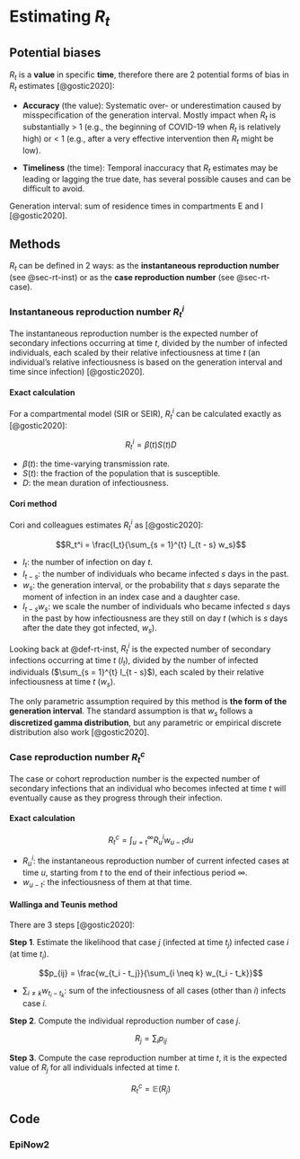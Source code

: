 # Estimating $R_t$

## Potential biases

$R_t$ is a **value** in specific **time**, therefore there are 2 potential forms of bias in $R_t$ estimates [@gostic2020]:

-   **Accuracy** (the value): Systematic over- or underestimation caused by misspecification of the generation interval. Mostly impact when $R_t$ is substantially \> 1 (e.g., the beginning of COVID-19 when $R_t$ is relatively high) or \< 1 (e.g., after a very effective intervention then $R_t$ might be low).

-   **Timeliness** (the time): Temporal inaccuracy that $R_t$ estimates may be leading or lagging the true date, has several possible causes and can be difficult to avoid.

Generation interval: sum of residence times in compartments E and I [@gostic2020].

## Methods

$R_t$ can be defined in 2 ways: as the **instantaneous reproduction number** (see @sec-rt-inst) or as the **case reproduction number** (see @sec-rt-case).

### Instantaneous reproduction number $R_t^i$

::: {#def-rt-inst}
The instantaneous reproduction number is the expected number of secondary infections occurring at time $t$, divided by the number of infected individuals, each scaled by their relative infectiousness at time $t$ (an individual’s relative infectiousness is based on the generation interval and time since infection) [@gostic2020].
:::

#### Exact calculation

For a compartmental model (SIR or SEIR), $R_t^i$ can be calculated exactly as [@gostic2020]:

$$R_t^i = \beta(t) S(t) D$$

- $\beta(t)$: the time-varying transmission rate.
- $S(t)$: the fraction of the population that is susceptible.
- $D$: the mean duration of infectiousness.

#### Cori method

Cori and colleagues estimates $R_t^i$ as [@gostic2020]:

$$R_t^i = \frac{I_t}{\sum_{s = 1}^{t} I_{t - s} w_s}$$

- $I_t$: the number of infection on day $t$.
- $I_{t - s}$: the number of individuals who became infected $s$ days in the past.
- $w_s$: the generation interval, or the probability that $s$ days separate the moment of infection in an index case and a daughter case.
- $I_{t - s} w_s$: we scale the number of individuals who became infected $s$ days in the past by how infectiousness are they still on day $t$ (which is $s$ days after the date they got infected, $w_s$).

Looking back at @def-rt-inst, $R_t^i$ is the expected number of secondary infections occurring at time $t$ ($I_t$), divided by the number of infected individuals ($\sum_{s = 1}^{t} I_{t - s}$), each scaled by their relative infectiousness at time $t$ ($w_s$).

The only parametric assumption required by this method is **the form of the generation interval**. The standard assumption is that $w_s$ follows a **discretized gamma distribution**, but any parametric or empirical discrete distribution also work [@gostic2020].

### Case reproduction number $R_t^c$

::: {#def-rt-case}
The case or cohort reproduction number is the expected number of secondary infections that an individual who becomes infected at time $t$ will eventually cause as they progress through their infection.
:::

#### Exact calculation

$$R_t^c = \int_{u = t}^{\infty} R_u^i w_{u-t} du$$

- $R_u^i$: the instantaneous reproduction number of current infected cases at time $u$, starting from $t$ to the end of their infectious period $\infty$.
- $w_{u-t}$: the infectiousness of them at that time.

#### Wallinga and Teunis method

There are 3 steps [@gostic2020]:

**Step 1**. Estimate the likelihood that case $j$ (infected at time $t_j$) infected case $i$ (at time $t_i$).

$$p_{ij} = \frac{w_{t_i - t_j}}{\sum_{i \neq k} w_{t_i - t_k}}$$

- $\sum_{i \neq k} w_{t_i - t_k}$: sum of the infectiousness of all cases (other than $i$) infects case $i$.

**Step 2**. Compute the individual reproduction number of case $j$.

$$R_j = \sum_i p_{ij}$$

**Step 3**. Compute the case reproduction number at time $t$, it is the expected value of $R_j$ for all individuals infected at time $t$.

$$R_t^c = \mathbb{E}(R_j)$$

## Code

### EpiNow2
